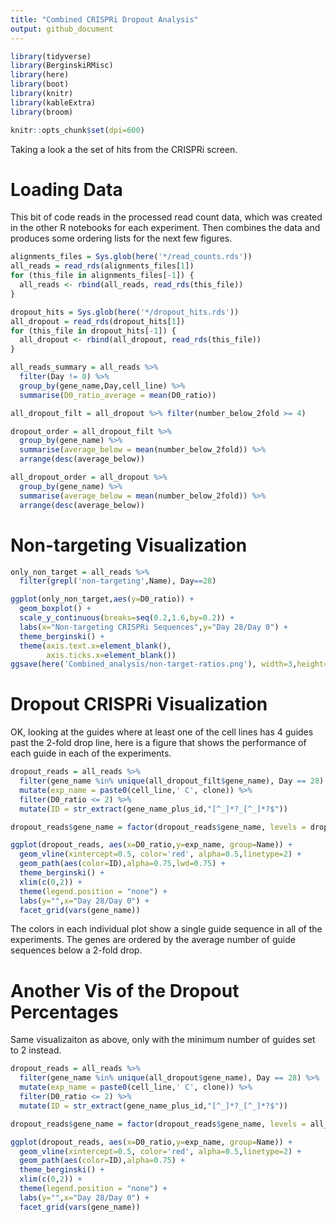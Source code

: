 ```yaml
---
title: "Combined CRISPRi Dropout Analysis"
output: github_document
---
```


```r
library(tidyverse)
library(BerginskiRMisc)
library(here)
library(boot)
library(knitr)
library(kableExtra)
library(broom)

knitr::opts_chunk$set(dpi=600)
```

Taking a look a the set of hits from the CRISPRi screen.

# Loading Data

This bit of code reads in the processed read count data, which was created in the other R notebooks for each experiment. Then combines the data and produces some ordering lists for the next few figures.

```r
alignments_files = Sys.glob(here('*/read_counts.rds'))
all_reads = read_rds(alignments_files[1])
for (this_file in alignments_files[-1]) {
  all_reads <- rbind(all_reads, read_rds(this_file))
}

dropout_hits = Sys.glob(here('*/dropout_hits.rds'))
all_dropout = read_rds(dropout_hits[1])
for (this_file in dropout_hits[-1]) {
  all_dropout <- rbind(all_dropout, read_rds(this_file))
}

all_reads_summary = all_reads %>% 
  filter(Day != 0) %>%
  group_by(gene_name,Day,cell_line) %>%
  summarise(D0_ratio_average = mean(D0_ratio))

all_dropout_filt = all_dropout %>% filter(number_below_2fold >= 4)

dropout_order = all_dropout_filt %>% 
  group_by(gene_name) %>% 
  summarise(average_below = mean(number_below_2fold)) %>% 
  arrange(desc(average_below))

all_dropout_order = all_dropout %>% 
  group_by(gene_name) %>% 
  summarise(average_below = mean(number_below_2fold)) %>% 
  arrange(desc(average_below))
```

# Non-targeting Visualization

```r
only_non_target = all_reads %>% 
  filter(grepl('non-targeting',Name), Day==28)

ggplot(only_non_target,aes(y=D0_ratio)) + 
  geom_boxplot() + 
  scale_y_continuous(breaks=seq(0.2,1.6,by=0.2)) +
  labs(x="Non-targeting CRISPRi Sequences",y="Day 28/Day 0") + 
  theme_berginski() +
  theme(axis.text.x=element_blank(),
        axis.ticks.x=element_blank())
ggsave(here('Combined_analysis/non-target-ratios.png'), width=3,height=4)
```

# Dropout CRISPRi Visualization

OK, looking at the guides where at least one of the cell lines has 4 guides past the 2-fold drop line, here is a figure that shows the performance of each guide in each of the experiments.

```r
dropout_reads = all_reads %>% 
  filter(gene_name %in% unique(all_dropout_filt$gene_name), Day == 28) %>% 
  mutate(exp_name = paste0(cell_line,' C', clone)) %>%
  filter(D0_ratio <= 2) %>%
  mutate(ID = str_extract(gene_name_plus_id,"[^_]*?_[^_]*?$"))

dropout_reads$gene_name = factor(dropout_reads$gene_name, levels = dropout_order$gene_name)

ggplot(dropout_reads, aes(x=D0_ratio,y=exp_name, group=Name)) + 
  geom_vline(xintercept=0.5, color='red', alpha=0.5,linetype=2) +
  geom_path(aes(color=ID),alpha=0.75,lwd=0.75) +
  theme_berginski() +
  xlim(c(0,2)) +
  theme(legend.position = "none") +
  labs(y="",x="Day 28/Day 0") +
  facet_grid(vars(gene_name))
```

The colors in each individual plot show a single guide sequence in all of the experiments. The genes are ordered by the average number of guide sequences below a 2-fold drop.



# Another Vis of the Dropout Percentages

Same visualizaiton as above, only with the minimum number of guides set to 2 instead.

```r
dropout_reads = all_reads %>% 
  filter(gene_name %in% unique(all_dropout$gene_name), Day == 28) %>% 
  mutate(exp_name = paste0(cell_line,' C', clone)) %>%
  filter(D0_ratio <= 2) %>%
  mutate(ID = str_extract(gene_name_plus_id,"[^_]*?_[^_]*?$"))

dropout_reads$gene_name = factor(dropout_reads$gene_name, levels = all_dropout_order$gene_name)

ggplot(dropout_reads, aes(x=D0_ratio,y=exp_name, group=Name)) + 
  geom_vline(xintercept=0.5, color='red', alpha=0.5,linetype=2) +
  geom_path(aes(color=ID),alpha=0.75) +
  theme_berginski() +
  xlim(c(0,2)) +
  theme(legend.position = "none") +
  labs(y="",x="Day 28/Day 0") +
  facet_grid(vars(gene_name))
```